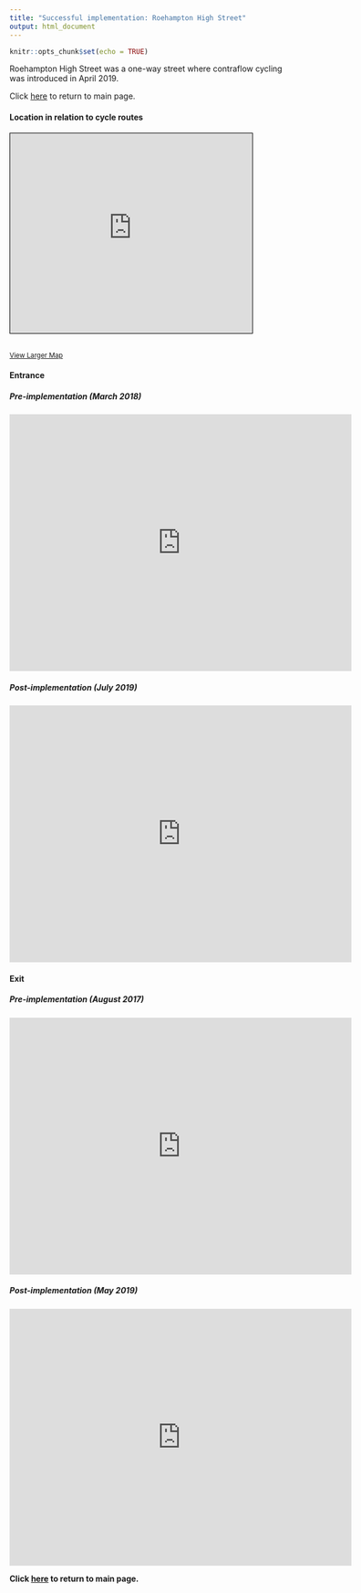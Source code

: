 ```yaml
---
title: "Successful implementation: Roehampton High Street"
output: html_document
---
```


```r
knitr::opts_chunk$set(echo = TRUE)
```

Roehampton High Street was a one-way street where contraflow cycling was introduced in April 2019.

Click [here](qualitative_assessment_intro.html) to return to main page.

#### Location in relation to cycle routes

<iframe width="425" height="350" frameborder="0" scrolling="no" marginheight="0" marginwidth="0" src="https://www.openstreetmap.org/export/embed.html?bbox=-0.25294303894042974%2C51.444378637449404%2C-0.2246189117431641%2C51.45668106990573&amp;layer=cyclemap&amp;marker=51.450530268053605%2C-0.23878097534179688" style="border: 1px solid black" data-external="1"></iframe><br/><small><a href="https://www.openstreetmap.org/?mlat=51.4505&amp;mlon=-0.2388#map=16/51.4505/-0.2388&amp;layers=C">View Larger Map</a></small>

#### Entrance

##### Pre-implementation (March 2018)

<iframe src="https://www.google.com/maps/embed?pb=!4v1678638397299!6m8!1m7!1sMUVmptl6qM95z-weSxP9iA!2m2!1d51.45120392660519!2d-0.2366396158907698!3f248.54287437351732!4f-0.7079716106438667!5f0.7820865974627469" width="600" height="450" style="border:0;" allowfullscreen loading="lazy" referrerpolicy="no-referrer-when-downgrade" data-external="1"></iframe>

##### Post-implementation (July 2019)

<iframe src="https://www.google.com/maps/embed?pb=!4v1678638437494!6m8!1m7!1sdKyICYh35wGmrlM31KGVjA!2m2!1d51.45122729986043!2d-0.2365722477808071!3f252.4385928435704!4f-0.9333299099450585!5f0.7820865974627469" width="600" height="450" style="border:0;" allowfullscreen loading="lazy" referrerpolicy="no-referrer-when-downgrade" data-external="1"></iframe>

#### Exit

##### Pre-implementation (August 2017)

<iframe src="https://www.google.com/maps/embed?pb=!4v1678638607013!6m8!1m7!1sAwXTU2sXyQ5Wlil2RakQYA!2m2!1d51.44995099080545!2d-0.2409184167451563!3f61.11613921700099!4f-0.5616529214770196!5f0.7820865974627469" width="600" height="450" style="border:0;" allowfullscreen loading="lazy" referrerpolicy="no-referrer-when-downgrade" data-external="1"></iframe>

##### Post-implementation (May 2019)

<iframe src="https://www.google.com/maps/embed?pb=!4v1678638538612!6m8!1m7!1s_h57xuyFDAAnrqDJXAE9qw!2m2!1d51.44996646160257!2d-0.2408763755789834!3f58.556463334950095!4f-11.39188400430632!5f0.7820865974627469" width="600" height="450" style="border:0;" allowfullscreen loading="lazy" referrerpolicy="no-referrer-when-downgrade" data-external="1"></iframe>

**Click [here](qualitative_assessment_intro.html) to return to main page.**
